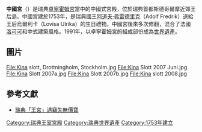 {{Infobox historic site
| name = 中国宫<br>Kina slott
| image = Kina slott 2012a.jpg
| image_size = 300
| caption = 2012年中国宫北面
| locmapin =
| map_width =
| map_caption = Location of Drottningholm in Municipalities of Stockholm.
| lat_degrees = 59
| lat_minutes = 19
| lat_seconds = 01
| lat_direction = N
| long_degrees = 17
| long_minutes = 52
| long_seconds = 43
| long_direction = E
| coord_display = inline, title
| coord_parameters =
| location = {{SWE}}[[斯韦阿兰|斯韦阿兰]][[埃克尔市|埃克尔市]]
| area = {{convert|800|m2|sqft|abbr=on}}<ref>{{cite web|last1=Juvander|first1=Katarina|title=Svenska folkets slott|trans_title=Castles of the Swedish People|url=http://www.sfv.se/Documents/Kulturvarden/2013_03/Svenska_folkets_slott.pdf|website=www.sfv.se|publisher=National Property Board of Sweden|p=26|accessdate=2 August 2014|deadurl=yes|archiveurl=https://web.archive.org/web/20140810142752/http://www.sfv.se/Documents/Kulturvarden/2013_03/Svenska_folkets_slott.pdf|archivedate=2014年8月10日}}</ref>
| built = 第一次修建1753
| demolished = 1763
| rebuilt = 第二次修建及扩展1763–1769
| architect = Carl Fredrik Adelcrantz
| architecture = [[中国风|中国风]][[洛可可|洛可可]]
| governing_body =
| designation1 = WHS
| designation1_offname = Part of the Royal Domain of Drottningholm
| designation1_date = 1991 <small>(第15次[[世界遗产委员会|世界遗产委员会]])</small>
| designation1_type = 文化类
| designation1_criteria = iv
| designation1_number = [http://whc.unesco.org/en/list/559 559]
| designation1_free1name = 国家
| designation1_free1value = 瑞典
| designation1_free2name = 地区
| designation1_free2value = [[欧洲和北美洲世界遗产列表|欧洲和北美洲世界遗产列表]]
| designation2 =
| designation3 =
| visitation_num = 42,000
| visitation_year = 2010
| visitation_ref =<ref>{{cite web|title=Besökare på sevärdheter i och runt Stockholm 1999–2010|trans_title=Visitors at sights in and around Stockholm 1999–2010|url=http://www.tmr.sll.se/Global/Dokument/Statistik/arsstatistik/2011/Kap22_2011.xls|website=www.tmr.sll.se|publisher=[[Stockholm_County_Council|Stockholm County Council]]|accessdate=2 August 2014|archive-date=2014-08-08|archive-url=https://web.archive.org/web/20140808061640/http://www.tmr.sll.se/Global/Dokument/Statistik/arsstatistik/2011/Kap22_2011.xls|dead-url=no}}</ref>
| height =
}}

'''中國宮'''（{{lang-sv|Kina slott}}）是瑞典[[卓寧霍姆宮|卓寧霍姆宮]]當中的中國式宮殿，位於瑞典首都斯德哥爾摩近郊王后島。中國宮建於1753年，是瑞典國王[[阿道夫·弗雷德里克|阿道夫·弗雷德里克]]（Adolf Fredrik）送給王后烏爾利卡（Lovisa Ulrika）的生日禮物。中國宮後來多次修翻，混合了法國[[洛可可|洛可可]]和中式建築風格。1991年，以卓寧霍姆宮的組成部份成為[[世界遺產|世界遺產]]。

==圖片==
<gallery widths=220px heights=130px>
File:Kina slott, Drottningholm, Stockholm.jpg
File:Kina Slott 2007 Juni.jpg
File:Kina Slott 2007a.jpg
File:Kina Slott 2007b.jpg
File:Kina slott 2008.jpg
</gallery>
==參考文獻==
<div class="references-small">
<references />
</div>
*[http://orientaldaily.on.cc/cnt/china_world/20100807/00180_008.html 瑞典「王宮」遇竊失無價寶]{{Wayback|url=http://orientaldaily.on.cc/cnt/china_world/20100807/00180_008.html |date=20160304204649 }}

{{DEFAULTSORT:Chinese Pavilion At Drottningholm}}
{{瑞典王宮}}
[[Category:瑞典王室宮殿|Category:瑞典王室宮殿]]
[[Category:瑞典世界遺產|Category:瑞典世界遺產]]
[[Category:1753年建立|Category:1753年建立]]